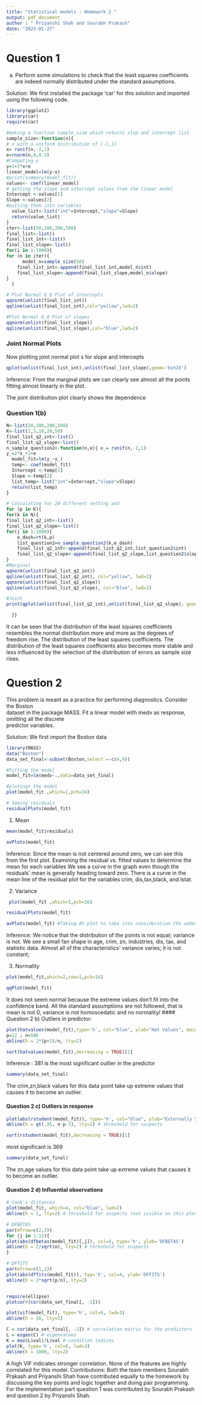```yaml
---
title: "Statistical models : Homework 2 "
output: pdf_document
author : " Priyanshi Shah and Sourabh Prakash"
date: "2023-01-27"
---
```


# **Question 1**

a.  Perform some simulations to check that the least squares coefficients are indeed normally distributed under the standard assumptions.

Solution: We first installed the package 'car' for this solution and imported using the following code.

```r
library(ggplot2)
library(car) 
require(car)
```

```r
#making a function sample_size which returns slop and intercept list
sample_size<-function(n){ 
# x with a uniform distribution of [-1,1]  
x= runif(n,-1,1) 
e=rnorm(n,0,0.5)
#Computing y
y=1+2*x+e 
linear_model=lm(y~x) 
#print(summary(model_fit))
values<- coef(linear_model) 
# getting the slope and intercept values from the linear model
Intercept <-values[1]
Slope <-values[2]
#putting them into variables
  value_list<-list("int"=Intercept,"slope"=Slope)
  return(value_list)
} 
iter<-list(50,100,200,500)
final_list<-list()
final_list_int<-list()
final_list_slope<-list()
for(i in 1:1000){
for (n in iter){
      model_n=sample_size(50)
    final_list_int<-append(final_list_int,model_n$int)
    final_list_slope<-append(final_list_slope,model_n$slope)
} 
  }

```

```r
# Plot Normal Q_Q Plot of intercepts
qqnorm(unlist(final_list_int))
qqline(unlist(final_list_int),col="yellow",lwd=2)
```

```r
#Plot Normal Q_Q Plot of slopes
qqnorm(unlist(final_list_slope))
qqline(unlist(final_list_slope),col="blue",lwd=2)
```

### Joint Normal Plots

Now plotting joint normal plot s for slope and intercepts

```r
qplot(unlist(final_list_int),unlist(final_list_slope),geom='bin2d')
```

Inference: From the marginal plots we can clearly see almost all the points fitting almost linearly in the plot.

The joint distribution plot clearly shows the dependence

### Question 1(b)

```r
N<-list(50,100,200,500)
K<-list(2,5,10,20,50)
final_list_q2_int<-list()
final_list_q2_slope<-list()
n_sample_question2<-function(n,e){ x_= runif(n,-1,1)
y_=2*x_+1+e
  model_fit=lm(y_~x_)
  temp<- coef(model_fit)
  Intercept <-temp[1]
  Slope <-temp[2]
  list_temp<-list("int"=Intercept,"slope"=Slope)
  return(list_temp)
}
```

```r
# Calculating for 20 different setting and
for (p in K){ 
for(k in N){
final_list_q2_int<-list() 
final_list_q2_slope<-list()
for(j in 1:1000){
    e_dash=rt(k,p)
    list_question2=n_sample_question2(k,e_dash)
    final_list_q2_int<-append(final_list_q2_int,list_question2$int)
    final_list_q2_slope<-append(final_list_q2_slope,list_question2$slope)
}
#Marginal
qqnorm(unlist(final_list_q2_int))
qqline(unlist(final_list_q2_int), col="yellow", lwd=2)
qqnorm(unlist(final_list_q2_slope))
qqline(unlist(final_list_q2_slope), col="blue", lwd=2)

#Joint
print(qplot(unlist(final_list_q2_int),unlist(final_list_q2_slope), geom='bin2d'))

  }}
```

It can be seen that the distribution of the least squares coefficients resembles the normal distribution more and more as the degrees of freedom rise. The distribution of the least squares coefficients. The distribution of the least squares coefficients also becomes more stable and less influenced by the selection of the distribution of errors as sample size rises.

# Question 2

This problem is meant as a practice for performing diagnostics. Consider the Boston\
dataset in the package MASS. Fit a linear model with medv as response, omitting all the discrete\
predictor variables.

Solution: We first import the Boston data

```r
library(MASS)
data("Boston")
data_set_final<-subset(Boston,select =-c(4,9))
```

```r
#Fitting the model
model_fit=lm(medv~.,data=data_set_final)
```

```r
#plotingt the model
plot(model_fit ,which=1,pch=16)
```

```r
# Seeing residuals
residualPlots(model_fit)
```

1)  Mean

```r
mean(model_fit$residuals)
```

```r
avPlots(model_fit)
```

Inference: Since the mean is not centered around zero, we can see this from the first plot. Examining the residual vs. fitted values to determine the mean for each variables We see a curve in the graph even though the residuals' mean is generally heading toward zero. There is a curve in the mean line of the residual plot for the variables crim, dis,tax,black, and lstat.

2.  Variance

```r
 plot(model_fit ,which=1,pch=16)
```

```r
residualPlots(model_fit)
```

```r
avPlots(model_fit) #Taking AV plot to take into consideration the added error by oth
```
Inference:
We notice that the distribution of the points is not equal; variance is not. We see a small fan shape in age, crim, zn, industries, dis, tax, and statistic data. Almost all of the characteristics' variance varies; it is not constant; 

3.  Normality

```r
plot(model_fit,which=2,cex=1,pch=16)
```

```r
qqPlot(model_fit)
```

It does not seem normal because the extreme values don't fit into the confidence band.
All the standard assumptions are not followed, that is mean is not 0, variance is not homoscedatic and no normality/
#### Question 2 b) Outliers in predictor:

```r
plot(hatvalues(model_fit),type='h', col="blue", ylab="Hat Values", main="Hat values")
p=12 ; n=506
abline(h = 2*(p+1)/n, lty=2)
```
```r
sort(hatvalues(model_fit),decreasing = TRUE)[1]

```
Inference : 381 is the most significant outlier in the predictor

```r
summary(data_set_final)
```
The crim,zn,black values for this data point take up extreme values that causes it to become an outlier.


#### Question 2 c) Outliers in response

```r
plot(abs(rstudent(model_fit)), type='h', col="blue", ylab="Externally Studentized Residuals")
abline(h = qt(.95, n-p-2), lty=2) # threshold for suspects
```




```r
sort(rstudent(model_fit),decreasing = TRUE)[1]
```
most significant is 369

```r
summary(data_set_final)
```
The zn,age values for this data point take up extreme values that causes it to become an outlier.


#### Question 2 d) Influential observations

```r
# Cook's distances
plot(model_fit, which=4, col="blue", lwd=2)
abline(h = 1, lty=2) # threshold for suspects (not visible on this plot)

```

```r
# DFBETAS
par(mfrow=c(2,3))
for (j in 1:12){
plot(abs(dfbetas(model_fit)[,j]), col=4, type='h', ylab='DFBETAS')
abline(h = 2/sqrt(n), lty=2) # threshold for suspects 
}
```
```r
# DFFITS
par(mfrow=c(1,1))
plot(abs(dffits(model_fit)), typ='h', col=4, ylab='DFFITS')
abline(h = 2*sqrt(p/n), lty=2)
```
```r
```


```r
require(ellipse)
plotcorr(cor(data_set_final[, -2]))
```
```r
plot(vif(model_fit), type='h', col=6, lwd=3)
abline(h = 10, lty=2) 
```
```r
C = cor(data_set_final[, -2]) # correlation matrix for the predictors 
L = eigen(C) # eigenvalues
K = max(L$val)/L$val # condition indices
plot(K, type='h', col=6, lwd=3)
abline(h = 1000, lty=2)
```
A high VIF indicates stronger correlation.
None of the features are highly correlated for this model.
Contributions: Both the team members Sourabh Prakash and Priyanshi Shah have contributed equally to the homework by discussing the key points and logic together and doing pair programming. For the implementation part question 1 was contributed by Sourabh Prakash and question 2 by Priyanshi Shah.
